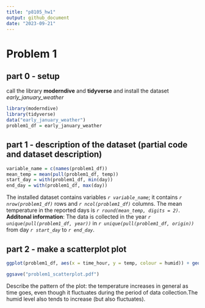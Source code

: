 ```yaml
---
title: "p8105_hw1"
output: github_document
date: "2023-09-21"
---
```


# Problem 1
## part 0 - setup
call the library **moderndive** and **tidyverse** and install the dataset *early_january_weather*
```r
library(moderndive)
library(tidyverse)
data("early_january_weather")
problem1_df = early_january_weather
```

## part 1 - description of the dataset (partial code and dataset description)
```r
variable_name = c(names(problem1_df))
mean_temp = mean(pull(problem1_df, temp))
start_day = with(problem1_df, min(day))
end_day = with(problem1_df, max(day))
```
The installed dataset contains variables *`r variable_name`*; it 
contains *`r nrow(problem1_df)`* rows and *`r ncol(problem1_df)`* columns. The
mean temperature in the reported days is *`r round(mean_temp, digits = 2)`*. 
**Additonal information**: The data is collected in the year *`r unique(pull(problem1_df, year))`* in *`r unique(pull(problem1_df, origin))`* from
day *`r start_day`* to *`r end_day`*.

## part 2 - make a scatterplot plot
```r
ggplot(problem1_df, aes(x = time_hour, y = temp, colour = humid)) + geom_point()

ggsave("problem1_scatterplot.pdf")
```
Describe the pattern of the plot: the temperature increases in general as time
goes, even though it fluctuates during the period of data collection.The humid
level also tends to increase (but also fluctuates).








